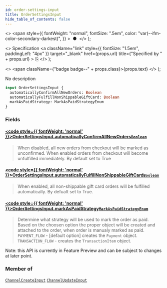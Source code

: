 ```yaml
---
id: order-settings-input
title: OrderSettingsInput
hide_table_of_contents: false
---
```


  <>
    <span
      style={{
        fontWeight: "normal",
        fontSize: ".5em",
        color: "var(--ifm-color-secondary-darkest)",
      }}
    >
      &nbsp;●&nbsp;
    </span>
  </>
);

  <>
    Specification
    <a
      className="link"
      style={{ fontSize: "1.5em", paddingLeft: "4px" }}
      target="\_blank"
      href={props.url}
      title={"Specified by " + props.url}
    >
      ⎘
    </a>
  </>
);

  <>
    <span className={"badge badge--" + props.class}>{props.text}</span>
  </>
);

No description

```graphql
input OrderSettingsInput {
  automaticallyConfirmAllNewOrders: Boolean
  automaticallyFulfillNonShippableGiftCard: Boolean
  markAsPaidStrategy: MarkAsPaidStrategyEnum
}
```

### Fields

#### [<code style={{ fontWeight: 'normal' }}>OrderSettingsInput.<b>automaticallyConfirmAllNewOrders</b></code>](#)<Bullet />[`Boolean`](../../api-reference/scalars/boolean) <Badge class="secondary" text="scalar"/>

> When disabled, all new orders from checkout will be marked as unconfirmed. When enabled orders from checkout will become unfulfilled immediately. By default set to True

#### [<code style={{ fontWeight: 'normal' }}>OrderSettingsInput.<b>automaticallyFulfillNonShippableGiftCard</b></code>](#)<Bullet />[`Boolean`](../../api-reference/scalars/boolean) <Badge class="secondary" text="scalar"/>

> When enabled, all non-shippable gift card orders will be fulfilled automatically. By defualt set to True.

#### [<code style={{ fontWeight: 'normal' }}>OrderSettingsInput.<b>markAsPaidStrategy</b></code>](#)<Bullet />[`MarkAsPaidStrategyEnum`](../../api-reference/enums/mark-as-paid-strategy-enum) <Badge class="secondary" text="enum"/>

> Determine what strategy will be used to mark the order as paid. Based on the choosen option the proper object will be created and attached to the order, when order is manualy marked as paid.
> `PAYMENT_FLOW` - [default option] creates the `Payment` object.
> `TRANSACTION_FLOW` - creates the `TransactionItem` object.

Note: this API is currently in Feature Preview and can be subject to changes at later point.

>

### Member of

[`ChannelCreateInput`](../../api-reference/inputs/channel-create-input) <Badge class="secondary" text="input"/><Bullet />[`ChannelUpdateInput`](../../api-reference/inputs/channel-update-input) <Badge class="secondary" text="input"/>
